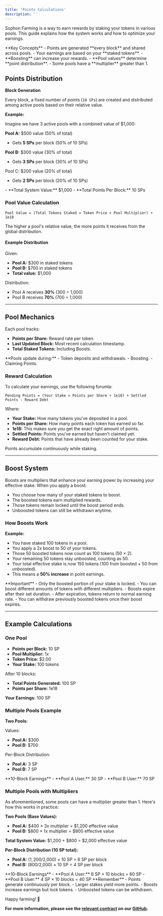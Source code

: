 ```yaml
---
title: 'Points Calculations'
description: ''
---
```


Sophon Farming is a way to earn rewards by staking your tokens in various pools. This guide explains how the system works and how to optimize your earnings.

<Info>
**Key Concepts**
- Points are generated **every block** and shared across pools.
- Your earnings are based on your **staked tokens**.
- **Boosting** can increase your rewards.
- **Pool values** determine **point distribution**.
- Some pools have a **multiplier** greater than 1.
</Info>

## Points Distribution

**Block Generation**

Every block, a fixed number of points (`10 SPs`) are created and distributed among active pools based on their relative value.

**Example:**

Imagine we have 3 active pools with a combined value of $1,000:

<Note>**Pool A:** $500 value (50% of total)</Note>
- Gets **5 SPs** per block (50% of 10 SPs)

<Note>**Pool B:** $300 value (30% of total)</Note>
- Gets **3 SPs** per block (30% of 10 SPs)

<Note>Pool C: $200 value (20% of total)</Note>
- Gets **2 SPs** per block (20% of 10 SPs)

<Tip>
- **Total System Value:** $1,000
- **Total Points Per Block:** 10 SPs
</Tip>

### Pool Value Calculation

```
Pool Value = (Total Tokens Staked × Token Price × Pool Multiplier) ÷ 1e18
```

The higher a pool's relative value, the more points it receives from the global distribution.

#### Example Distribution

Given:

- **Pool A:** $300 in staked tokens
- **Pool B:** $700 in staked tokens
- **Total value:** $1,000

Distribution:

- Pool A receives **30%** (300 ÷ 1,000)
- Pool B receives **70%** (700 ÷ 1,000)

---

## Pool Mechanics

Each pool tracks:

- **Points per Share:** Reward rate per token.
- **Last Updated Block:** Most recent calculation timestamp.
- **Total Staked Tokens:** Including Boosts.

<Info>
**Pools update during:**
- Token deposits and withdrawals.
- Boosting.
- Claiming Points.
</Info>

### Reward Calculation

To calculate your earnings, use the following forumla:

```
Pending Points = (Your Stake × Points per Share ÷ 1e18) + Settled Points - Reward Debt
```

Where:

- **Your Stake:** How many tokens you've deposited in a pool.
- **Points per Share:** How many points each token has earned so far.
- **1e18:** This makes sure you get the exact right amount of points.
- **Settled Points:** Points you've earned but haven't claimed yet.
- **Reward Debt:** Points that have already been counted for your stake.

<Tip>Points accumulate continuously while staking.</Tip>

---

## Boost System

Boosts are multipliers that enhance your earning power by increasing your effective stake. When you apply a boost:

- You choose how many of your staked tokens to boost.
- The boosted tokens earn multiplied rewards.
- Those tokens remain locked until the boost period ends.
- Unboosted tokens can still be withdrawn anytime.

### How Boosts Work

**Example:**

- You have staked 100 tokens in a pool.
- You apply a 2x boost to 50 of your tokens.
- Those 50 boosted tokens now count as 100 tokens (50 × 2).
- Your remaining 50 tokens stay unboosted, counting as 50.
- Your total effective stake is now 150 tokens (100 from boosted + 50 from unboosted).
- This means a **50% increase** in point earnings.

<Warning>
**Important**
- Only the boosted portion of your stake is locked.
- You can boost different amounts of tokens with different multipliers.
- Boosts expire after their set duration.
- After expiration, tokens return to normal earning rate.
- You can withdraw previously boosted tokens once their boost expires.
</Warning>

---

## Example Calculations

### One Pool

- **Points per Block:** 10 SP
- **Pool Multiplier:** 1x
- **Token Price:** $2.00
- **Your Stake:** 100 tokens

After 10 blocks:

- **Total Points Generated:** 100 SP
- **Points per Share:** 1e18

<Note>**Your Earnings:** 100 SP</Note>

### Multiple Pools Example

**Two Pools:**

Values:

- **Pool A:** $300
- **Pool B:** $700

Per-Block Distribution:

- **Pool A:** 3 SP
- **Pool B:** 7 SP

<Note>
**10-Block Earnings**
- **Pool A User:** 30 SP
- **Pool B User:** 70 SP
</Note>

### Multiple Pools with Multipliers

As aforementioned, some pools can have a multiplier greater than 1. Here's how this works in practice:

**Two Pools (Base Values):**

- **Pool A:** $400 × 3x multiplier = $1,200 effective value
- **Pool B:** $800 × 1x multiplier = $800 effective value

<Tip>**Total System Value:** $1,200 + $800 = $2,000 effective value</Tip>

**Per-Block Distribution (10 SP total):**

- **Pool A:** ($1,200/$2,000) × 10 SP = 6 SP per block
- **Pool B:** ($800/$2,000) × 10 SP = 4 SP per block

<Note>
**10-Block Earnings**
- **Pool A User:** 6 SP × 10 blocks = 60 SP
- **Pool B User:** 4 SP × 10 blocks = 40 SP
</Note>

<Warning>
**Remember**
- Points generate continuously per block.
- Larger stakes yield more points.
- Boosts increase earnings but lock tokens.
- Unboosted tokens can be withdrawn.
</Warning>

Happy farming! 🌾

**For more information, please see the [relevant contract](https://github.com/sophon-org/farming-contracts/blob/bridgin/contracts/farm/SophonFarmingL2.sol) on our [GitHub](https://github.com/sophon-org).**

